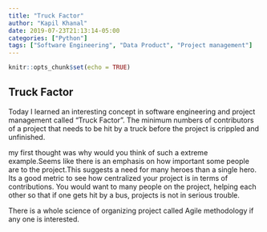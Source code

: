 ```yaml
---
title: "Truck Factor"
author: "Kapil Khanal"
date: 2019-07-23T21:13:14-05:00
categories: ["Python"]
tags: ["Software Engineering", "Data Product", "Project management"]
---
```


```r
knitr::opts_chunk$set(echo = TRUE)
```

## Truck Factor

Today I learned an interesting concept in software engineering and project management called "Truck Factor". The minimum numbers of contributors of a project that needs to be hit by a truck before the project is crippled and unfinished.

my first thought was why would you think of such a extreme example.Seems like there is an emphasis on how important some people are to the project.This suggests a need for many heroes than a single hero. Its a good metric to see how centralized your project is in terms of contributions. You would want to many people on the project, helping each other so that if one gets hit by a bus, projects is not in serious trouble. 

There is a whole science of organizing project called Agile methodology if any one is interested.